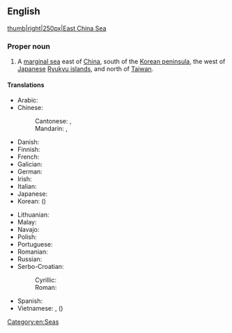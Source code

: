 ==English==
{{wikipedia}}
[[image:East China Sea.jpg|thumb|right|250px|East China Sea]]

===Proper noun===
{{en-proper noun}}

# A [[marginal sea]] east of [[China]], south of the [[Korean peninsula]], the west of [[Japanese]] [[Ryukyu islands]], and north of [[Taiwan]].

====Translations====
{{trans-top|a sea}}
* Arabic: {{t|ar|بَحْر اَلصِّين اَلشَّرْقِيّ|m}}
* Chinese:
*: Cantonese: {{t|yue|東海|sc=Hani}}, {{t|yue|东海|tr=dung1 hoi2|sc=Hani}}
*: Mandarin: {{t+|cmn|東海|sc=Hani}}, {{t+|cmn|东海|tr=Dōng Hǎi|sc=Hani}}
* Danish: {{t|da|Østkinesiske Hav}}
* Finnish: {{t|fi|Itä-Kiinanmeri}}
* French: {{t+|fr|mer de Chine orientale|f}}
* Galician: {{t|gl|mar da China Oriental|m}}
* German: {{t+|de|Ostchinesisches Meer|n}}
* Irish: {{t|ga|Muir na Síne Thoir|f}}
* Italian: {{t|it|Mar Cinese Orientale|m}}
* Japanese: {{t|ja|東シナ海|tr=Higashi-Shina-Kai}}
* Korean: {{t|ko|동중국해|tr=Dong-Jungguk-hae|sc=Kore}} ({{t|ko|東中國海|sc=Kore}})
{{trans-mid}}
* Lithuanian: {{t|lt|Rytų Kinijos jūra}}
* Malay: {{t|ms|Laut China Timur}}
* Navajo: {{t|nv|Tónteel náátsʼósí}}
* Polish: {{t|pl|Morze Wschodniochińskie|n}}
* Portuguese: {{t|pt|Mar da China Oriental|m}}
* Romanian: {{t|ro|Marea Chinei de Est}}
* Russian: {{t|ru|Восто́чно-Кита́йское мо́ре|n}}
* Serbo-Croatian:
*: Cyrillic: {{t|sh|Источнокинеско море|n}}
*: Roman: {{t|sh|Istočnokinesko more|n}}
* Spanish: {{t|es|mar de China Oriental|m}}
* Vietnamese: {{t|vi|Biển Hoa Đông}}, {{t|vi|Đông Hải}} ({{t|vi|東海}})
{{trans-bottom}}

[[Category:en:Seas]]